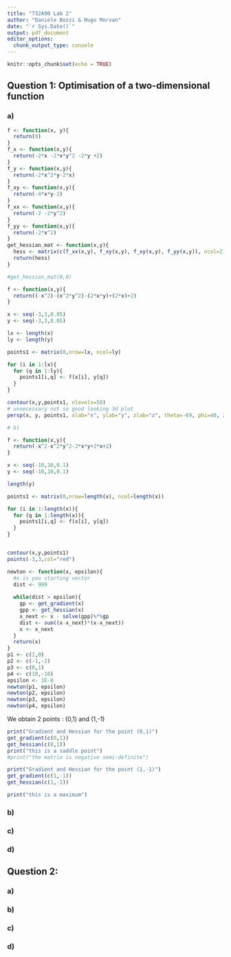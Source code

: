 ```yaml
---
title: "732A90 Lab 2"
author: "Daniele Bozzi & Hugo Morvan"
date: "`r Sys.Date()`"
output: pdf_document
editor_options: 
  chunk_output_type: console
---
```

```r
knitr::opts_chunk$set(echo = TRUE)
```

## Question 1: Optimisation of a two-dimensional function

### a)
```r
f <- function(x, y){
  return(0)
}
f_x <- function(x,y){
  return(-2*x -2*x*y^2 -2*y +2)
}
f_y <- function(x,y){
  return(-2*x^2*y-2*x)
}
f_xy <- function(x,y){
  return(-4*x*y-2)
}
f_xx <- function(x,y){
  return(-2 -2*y^2)
}
f_yy <- function(x,y){
  return(-2*x^2)
}
get_hessian_mat <- function(x,y){
  hess <- matrix(c(f_xx(x,y), f_xy(x,y), f_xy(x,y), f_yy(x,y)), ncol=2)
  return(hess)
}

#get_hessian_mat(0,0)

f <- function(x,y){
  return((-x^2)-(x^2*y^2)-(2*x*y)+(2*x)+2)
}

x <- seq(-3,3,0.05)
y <- seq(-3,3,0.05)

lx <- length(x)
ly <- length(y)

points1 <- matrix(0,nrow=lx, ncol=ly)

for (i in 1:lx){
  for (q in 1:ly){
    points1[i,q] <- f(x[i], y[q])
  }
}

contour(x,y,points1, nlevels=50)
# unnecessary not so good looking 3d plot
persp(x, y, points1, xlab="x", ylab="y", zlab="z", theta=-69, phi=40, zlim=c(3, 5))

# b)

```


```r
f <- function(x,y){
  return(-x^2-x^2*y^2-2*x*y+2*x+2)
}

x <- seq(-10,10,0.1)
y <- seq(-10,10,0.1)

length(y)

points1 <- matrix(0,nrow=length(x), ncol=length(x))

for (i in 1:length(x)){
  for (q in 1:length(x)){
    points1[i,q] <- f(x[i], y[q])
  }
}


contour(x,y,points1)
points(-3,3,col="red")

```

```r
newton <- function(x, epsilon){
  #x is you starting vector
  dist <- 999
  
  while(dist > epsilon){
    gp <- get_gradient(x)
    gpp <- get_hessian(x)
    x_next <- x - solve(gpp)%*%gp
    dist <- sum((x-x_next)*(x-x_next))
    x <- x_next
  }
  return(x)
}
p1 <- c(2,0)
p2 <- c(-1,-2)
p3 <- c(0,1)
p4 <- c(10,-10)
epsilon <- 1E-8
newton(p1, epsilon)
newton(p2, epsilon)
newton(p3, epsilon)
newton(p4, epsilon)

```
We obtain 2 points : (0,1) and (1,-1)

```r
print("Gradient and Hessian for the point (0,1)")
get_gradient(c(0,1))
get_hessian(c(0,1))
print("this is a saddle point")
#print("the matrix is negative semi-definite")

print("Gradient and Hessian for the point (1,-1)")
get_gradient(c(1,-1))
get_hessian(c(1,-1))

print("this is a maximum")

```


### b)

### c)

### d)


## Question 2:

### a)

### b)

### c)

### d)
